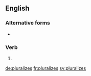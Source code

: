==English==

===Alternative forms===
* {{l|en|pluralises}}

===Verb===
{{head|en|verb form}}

# {{en-third-person singular of|pluralize}}

[[de:pluralizes]]
[[fr:pluralizes]]
[[sv:pluralizes]]